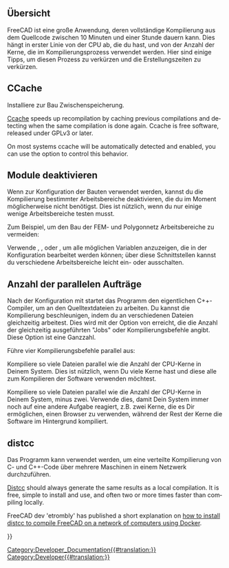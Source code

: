 <languages/>

{{Docnav/de
|[[FreeCAD_Docker_CLI_mode/de|FreeCAD Docker CLI Modus]]
|[[Third_Party_Libraries/de|Drittanbieter Bibliotheken]]
}}

{{TOCright}}

<span id="Overview"></span>
==Übersicht== 

FreeCAD ist eine große Anwendung, deren vollständige Kompilierung aus dem Quellcode zwischen 10 Minuten und einer Stunde dauern kann. Dies hängt in erster Linie von der CPU ab, die du hast, und von der Anzahl der Kerne, die im Kompilierungsprozess verwendet werden. Hier sind einige Tipps, um diesen Prozess zu verkürzen und die Erstellungszeiten zu verkürzen.

<span id="CCache"></span>
==CCache==

Installiere {{incode|ccache}} zur Bau Zwischenspeicherung.

<div lang="en" dir="ltr" class="mw-content-ltr">
[https://ccache.dev/ Ccache] speeds up recompilation by caching previous compilations and detecting when the same compilation is done again. Ccache is free software, released under GPLv3 or later.
</div>

<div lang="en" dir="ltr" class="mw-content-ltr">
On most systems ccache will be automatically detected and enabled, you can use the {{incode|FREECAD_USE_CCACHE}} {{incode|cmake}} option to control this behavior.
</div>

<span id="Disable_modules"></span>
==Module deaktivieren==

Wenn {{incode|cmake}} zur Konfiguration der Bauten verwendet werden, kannst du die Kompilierung bestimmter Arbeitsbereiche deaktivieren, die du im Moment möglicherweise nicht benötigst. Dies ist nützlich, wenn du nur einige wenige Arbeitsbereiche testen musst.

Zum Beispiel, um den Bau der FEM- und Polygonnetz Arbeitsbereiche zu vermeiden:

{{Code|code=
cmake -DBUILD_FEM=OFF -DBUILD_MESH=OFF ../freecad-source
}}

Verwende {{incode|cmake-gui}}, {{incode|cmake-curses-gui}}, oder {{incode|cmake-qt-gui}}, um alle möglichen Variablen anzuzeigen, die in der Konfiguration bearbeitet werden können; über diese Schnittstellen kannst du verschiedene Arbeitsbereiche leicht ein- oder ausschalten.

<span id="Number_of_jobs_in_parallel"></span>
==Anzahl der parallelen Aufträge==

Nach der Konfiguration mit {{incode|cmake}} startet das Programm {{incode|make}} den eigentlichen C++-Compiler, um an den Quelltextdateien zu arbeiten. Du kannst die Kompilierung beschleunigen, indem du an verschiedenen Dateien gleichzeitig arbeitest. Dies wird mit der Option {{incode|-j}} von {{incode|make}} erreicht, die die Anzahl der gleichzeitig ausgeführten "Jobs" oder Kompilierungsbefehle angibt. Diese Option ist eine Ganzzahl.

Führe vier Kompilierungsbefehle parallel aus:

{{Code|code=
make -j4
}}

Kompiliere so viele Dateien parallel wie die Anzahl der CPU-Kerne in Deinem System. Dies ist nützlich, wenn Du viele Kerne hast und diese alle zum Kompilieren der Software verwenden möchtest.

{{code|code=
make -j$(nproc)
}}

Kompiliere so viele Dateien parallel wie die Anzahl der CPU-Kerne in Deinem System, minus zwei. Verwende dies, damit Dein System immer noch auf eine andere Aufgabe reagiert, z.B. zwei Kerne, die es Dir ermöglichen, einen Browser zu verwenden, während der Rest der Kerne die Software im Hintergrund kompiliert.

{{code|code=
make -j$(nproc --ignore=2)
}}

<span id="distcc"></span>
==distcc==

Das Programm {{incode|distcc}} kann verwendet werden, um eine verteilte Kompilierung von C- und C++-Code über mehrere Maschinen in einem Netzwerk durchzuführen.

<div lang="en" dir="ltr" class="mw-content-ltr">
[https://www.distcc.org/ Distcc] should always generate the same results as a local compilation. It is free, simple to install and use, and often two or more times faster than compiling locally.
</div>

<div lang="en" dir="ltr" class="mw-content-ltr">
FreeCAD dev 'etrombly' has published a short explanation on [https://forum.freecad.org/viewtopic.php?f=4&t=50810&p=459142#p458614 how to install distcc to compile FreeCAD on a network of computers using Docker].
</div>


{{Docnav/de
|[[FreeCAD_Docker_CLI_mode/de|FreeCAD Docker CLI Modus]]
|[[Third_Party_Libraries/de|Drittanbieter Bibliotheken]]
}}

{{Userdocnavi{{#translation:}}}}
[[Category:Developer_Documentation{{#translation:}}]]
[[Category:Developer{{#translation:}}]]